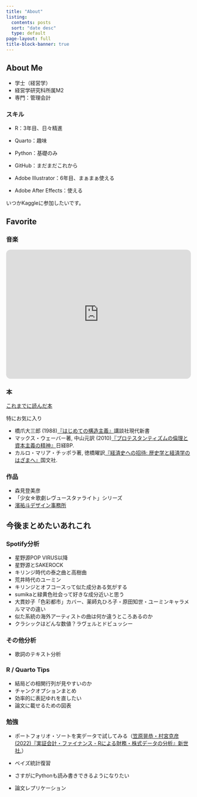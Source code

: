 ```yaml
---
title: "About"
listing:
  contents: posts
  sort: "date desc"
  type: default
page-layout: full
title-block-banner: true
---
```


## About Me

- 学士（経営学）
- 経営学研究科所属M2
- 専門：管理会計

### スキル

- R：3年目、日々精進
- Quarto：趣味
- Python：基礎のみ
- GitHub：まだまだこれから

- Adobe Illustrator：6年目、まぁまぁ使える
- Adobe After Effects：使える

いつかKaggleに参加したいです。

## Favorite

### 音楽

<iframe style="border-radius:12px" src="https://open.spotify.com/embed/playlist/3PeN36P94esALkSaadtn2H?utm_source=generator&theme=0" width="100%" height="352" frameBorder="0" allowfullscreen="" allow="autoplay; clipboard-write; encrypted-media; fullscreen; picture-in-picture" loading="lazy"></iframe>


### 本

[これまでに読んだ本](https://bookmeter.com/users/466784)

特にお気に入り

- 橋爪大三郎 (1988)[『はじめての構造主義』](https://bookclub.kodansha.co.jp/product?item=0000146360)講談社現代新書
- マックス・ウェーバー著, 中山元訳 (2010)[『プロテスタンティズムの倫理と資本主義の精神』](https://bookplus.nikkei.com/atcl/catalog/10/P47910/)日経BP.
- カルロ・マリア・チッポラ著, 徳橋曜訳[『経済史への招待: 歴史学と経済学のはざまへ』](https://www.kinokuniya.co.jp/f/dsg-01-9784772004848)国文社.



### 作品

- 森見登美彦
- 「少女☆歌劇レヴュースタァライト」シリーズ
- [濱祐斗デザイン事務所](http://www.hama-design.com/)


## 今後まとめたいあれこれ

### Spotify分析

- 星野源POP VIRUS以降
- 星野源とSAKEROCK
- キリンジ時代の泰之曲と高樹曲
- 荒井時代のユーミン
- キリンジとオフコースって似た成分ある気がする
- sumikaと緑黄色社会って好きな成分近いと思う
- 大貫妙子「色彩都市」カバー、薬師丸ひろ子・原田知世・ユーミンキャラメルママの違い
- 似た系統の海外アーティストの曲は何か違うところあるのか
- クラシックはどんな数値？ラヴェルとドビュッシー

### その他分析

- 歌詞のテキスト分析

### R / Quarto Tips

- 結局どの相関行列が見やすいのか
- チャンクオプションまとめ
- 効率的に表記ゆれを直したい
- 論文に載せるための図表

### 勉強
- ポートフォリオ・ソートを実データで試してみる（[笠原晃恭・村宮克彦 (2022)『実証会計・ファイナンス - Rによる財務・株式データの分析』新世社.](https://www.saiensu.co.jp/search/?isbn=978-4-88384-349-7&y=2022)）

- ベイズ統計復習
- さすがにPythonも読み書きできるようになりたい
- 論文レプリケーション

